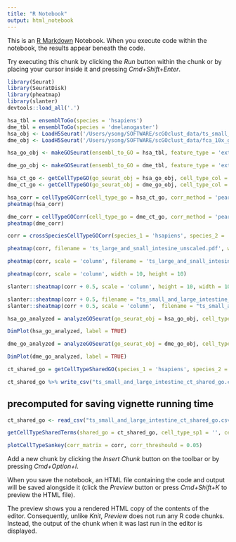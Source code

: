 ```yaml
---
title: "R Notebook"
output: html_notebook
---
```


This is an [R Markdown](http://rmarkdown.rstudio.com) Notebook. When you execute code within the notebook, the results appear beneath the code. 

Try executing this chunk by clicking the *Run* button within the chunk or by placing your cursor inside it and pressing *Cmd+Shift+Enter*. 

```r
library(Seurat)
library(SeuratDisk)
library(pheatmap)
library(slanter)
devtools::load_all('.')

```
```r
hsa_tbl = ensemblToGo(species = 'hsapiens')
dme_tbl = ensemblToGo(species = 'dmelanogaster')
hsa_obj <- LoadH5Seurat('/Users/ysong/SOFTWARE/scGOclust_data/ts_small_and_large_intestine_decontX_count.h5seurat')
dme_obj <- LoadH5Seurat('/Users/ysong/SOFTWARE/scGOclust_data/fca_10x_gut_cleaned_cell_types.h5seurat')


```

```r
hsa_go_obj <- makeGOSeurat(ensembl_to_GO = hsa_tbl, feature_type = 'external_gene_name', seurat_obj = hsa_obj)

dme_go_obj <- makeGOSeurat(ensembl_to_GO = dme_tbl, feature_type = 'external_gene_name', seurat_obj = dme_obj)

```

```r
hsa_ct_go <- getCellTypeGO(go_seurat_obj = hsa_go_obj, cell_type_col = 'cell_ontology_class')
dme_ct_go <- getCellTypeGO(go_seurat_obj = dme_go_obj, cell_type_col = 'annotation')

```


```r
hsa_corr = cellTypeGOCorr(cell_type_go = hsa_ct_go, corr_method = 'pearson')
pheatmap(hsa_corr)
```

```r
dme_corr = cellTypeGOCorr(cell_type_go = dme_ct_go, corr_method = 'pearson')
pheatmap(dme_corr)
```

```r

corr = crossSpeciesCellTypeGOCorr(species_1 = 'hsapiens', species_2 = 'dmelanogaster', cell_type_go_sp1 = hsa_ct_go, cell_type_go_sp2 = dme_ct_go, corr_method = 'pearson')

```


```r
pheatmap(corr, filename = 'ts_large_and_snall_intesine_unscaled.pdf', width = 10, height = 10)

pheatmap(corr, scale = 'column', filename = 'ts_large_and_snall_intesine_column_scaled.pdf', width = 10, height = 10)


```

```r
pheatmap(corr, scale = 'column', width = 10, height = 10)
```


```r

slanter::sheatmap(corr + 0.5, scale = 'column', height = 10, width = 10)

```


```r
slanter::sheatmap(corr + 0.5, filename = "ts_small_and_large_intestine_combined_unscaled.pdf", width = 10, height = 12)
slanter::sheatmap(corr + 0.5, scale = 'column',  filename = "ts_small_and_large_intestine_combined_scaled.pdf", width = 10, height = 12)


```


```r
hsa_go_analyzed = analyzeGOSeurat(go_seurat_obj = hsa_go_obj, cell_type_col = 'cell_ontology_class_both')
```

```r
DimPlot(hsa_go_analyzed, label = TRUE)
```


```r
dme_go_analyzed = analyzeGOSeurat(go_seurat_obj = dme_go_obj, cell_type_col = 'annotation')
```

```r
DimPlot(dme_go_analyzed, label = TRUE)
```





```r
ct_shared_go = getCellTypeSharedGO(species_1 = 'hsapiens', species_2 = 'dmelanogaster', analyzed_go_seurat_sp1 = hsa_go_analyzed, analyzed_go_seurat_sp2 = dme_go_analyzed, cell_type_col_sp1 = 'cell_ontology_class_both', cell_type_col_sp2 = 'annotation')
```
```r
ct_shared_go %>% write_csv("ts_small_and_large_intestine_ct_shared_go.csv")
```


## precomputed for saving vignette running time
```r
ct_shared_go <- read_csv("ts_small_and_large_intestine_ct_shared_go.csv")
```



```r
getCellTypeSharedTerms(shared_go = ct_shared_go, cell_type_sp1 = '', cell_type_sp2 = '', return_full = FALSE)
```



```r
plotCellTypeSankey(corr_matrix = corr, corr_threshould = 0.05)
```

Add a new chunk by clicking the *Insert Chunk* button on the toolbar or by pressing *Cmd+Option+I*.


When you save the notebook, an HTML file containing the code and output will be saved alongside it (click the *Preview* button or press *Cmd+Shift+K* to preview the HTML file). 

The preview shows you a rendered HTML copy of the contents of the editor. Consequently, unlike *Knit*, *Preview* does not run any R code chunks. Instead, the output of the chunk when it was last run in the editor is displayed.

